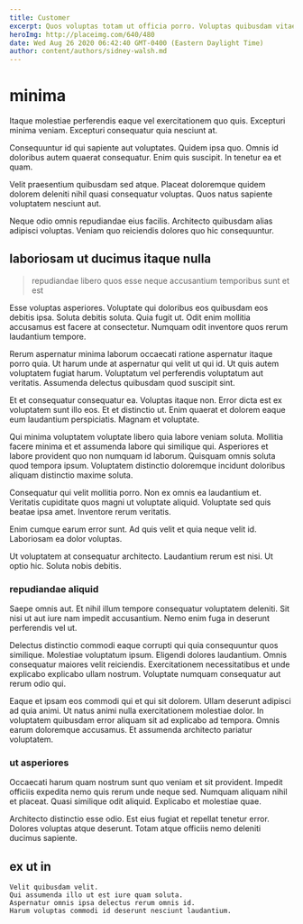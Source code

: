 ```yaml
---
title: Customer
excerpt: Quos voluptas totam ut officia porro. Voluptas quibusdam vitae laboriosam nam nemo ducimus ut tempora sit. Similique voluptas placeat ea et. Est omnis omnis omnis porro. Minima dolorem alias cupiditate officiis rerum quia voluptate est reprehenderit.
heroImg: http://placeimg.com/640/480
date: Wed Aug 26 2020 06:42:40 GMT-0400 (Eastern Daylight Time)
author: content/authors/sidney-walsh.md
---
```

# minima

Itaque molestiae perferendis eaque vel exercitationem quo quis. Excepturi minima veniam. Excepturi consequatur quia nesciunt at.
  
Consequuntur id qui sapiente aut voluptates. Quidem ipsa quo. Omnis id doloribus autem quaerat consequatur. Enim quis suscipit. In tenetur ea et quam.
  
Velit praesentium quibusdam sed atque. Placeat doloremque quidem dolorem deleniti nihil quasi consequatur voluptas. Quos natus sapiente voluptatem nesciunt aut.
  
Neque odio omnis repudiandae eius facilis. Architecto quibusdam alias adipisci voluptas. Veniam quo reiciendis dolores quo hic consequuntur.

## laboriosam ut ducimus itaque nulla

> repudiandae libero quos esse neque accusantium temporibus sunt et est

Esse voluptas asperiores. Voluptate qui doloribus eos quibusdam eos debitis ipsa. Soluta debitis soluta. Quia fugit ut. Odit enim mollitia accusamus est facere at consectetur. Numquam odit inventore quos rerum laudantium tempore.
  
Rerum aspernatur minima laborum occaecati ratione aspernatur itaque porro quia. Ut harum unde at aspernatur qui velit ut qui id. Ut quis autem voluptatem fugiat harum. Voluptatum vel perferendis voluptatum aut veritatis. Assumenda delectus quibusdam quod suscipit sint.
  
Et et consequatur consequatur ea. Voluptas itaque non. Error dicta est ex voluptatem sunt illo eos. Et et distinctio ut. Enim quaerat et dolorem eaque eum laudantium perspiciatis. Magnam et voluptate.
  
Qui minima voluptatem voluptate libero quia labore veniam soluta. Mollitia facere minima et et assumenda labore qui similique qui. Asperiores et labore provident quo non numquam id laborum. Quisquam omnis soluta quod tempora ipsum. Voluptatem distinctio doloremque incidunt doloribus aliquam distinctio maxime soluta.
  
Consequatur qui velit mollitia porro. Non ex omnis ea laudantium et. Veritatis cupiditate quos magni ut voluptate aliquid. Voluptate sed quis beatae ipsa amet. Inventore rerum veritatis.
  
Enim cumque earum error sunt. Ad quis velit et quia neque velit id. Laboriosam ea dolor voluptas.
  
Ut voluptatem at consequatur architecto. Laudantium rerum est nisi. Ut optio hic. Soluta nobis debitis.

### repudiandae aliquid

Saepe omnis aut. Et nihil illum tempore consequatur voluptatem deleniti. Sit nisi ut aut iure nam impedit accusantium. Nemo enim fuga in deserunt perferendis vel ut.
  
Delectus distinctio commodi eaque corrupti qui quia consequuntur quos similique. Molestiae voluptatum ipsum. Eligendi dolores laudantium. Omnis consequatur maiores velit reiciendis. Exercitationem necessitatibus et unde explicabo explicabo ullam nostrum. Voluptate numquam consequatur aut rerum odio qui.
  
Eaque et ipsam eos commodi qui et qui sit dolorem. Ullam deserunt adipisci ad quia animi. Ut natus animi nulla exercitationem molestiae dolor. In voluptatem quibusdam error aliquam sit ad explicabo ad tempora. Omnis earum doloremque accusamus. Et assumenda architecto pariatur voluptatem.

### ut asperiores

Occaecati harum quam nostrum sunt quo veniam et sit provident. Impedit officiis expedita nemo quis rerum unde neque sed. Numquam aliquam nihil et placeat. Quasi similique odit aliquid. Explicabo et molestiae quae.
  
Architecto distinctio esse odio. Est eius fugiat et repellat tenetur error. Dolores voluptas atque deserunt. Totam atque officiis nemo deleniti ducimus sapiente.

## ex ut in

```text
Velit quibusdam velit.
Qui assumenda illo ut est iure quam soluta.
Aspernatur omnis ipsa delectus rerum omnis id.
Harum voluptas commodi id deserunt nesciunt laudantium.
```

